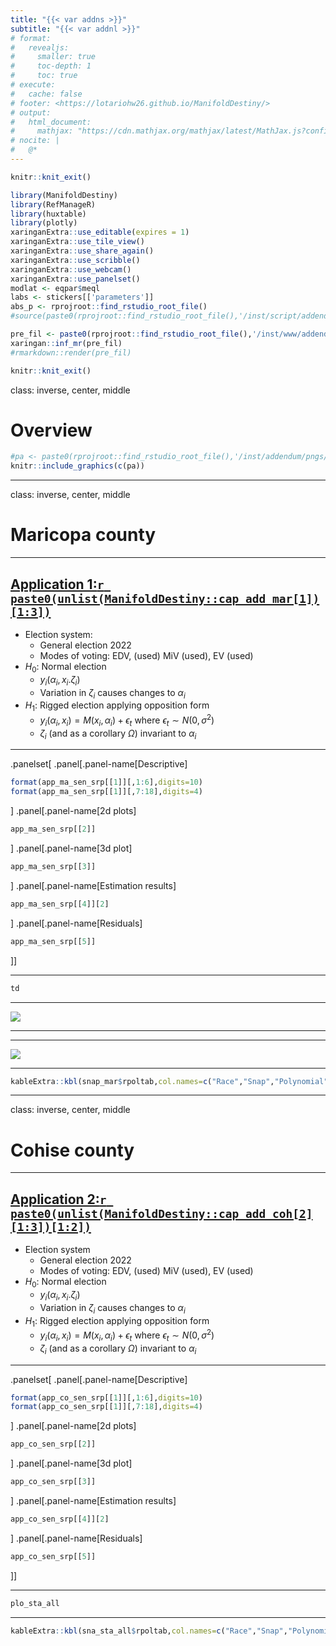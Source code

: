 ```yaml
---
title: "{{< var addns >}}"
subtitle: "{{< var addnl >}}"
# format:
#   revealjs: 
#     smaller: true
#     toc-depth: 1
#     toc: true 
# execute: 
#   cache: false
# footer: <https://lotariohw26.github.io/ManifoldDestiny/>
# output: 
#   html_document:
#     mathjax: "https://cdn.mathjax.org/mathjax/latest/MathJax.js?config=TeX-AMS-MML_HTMLorMML"
# nocite: |
#   @*
---
```


```r
knitr::knit_exit()
```




```r
library(ManifoldDestiny)
library(RefManageR)
library(huxtable)
library(plotly)
xaringanExtra::use_editable(expires = 1)
xaringanExtra::use_tile_view()
xaringanExtra::use_share_again()
xaringanExtra::use_scribble()
xaringanExtra::use_webcam()
xaringanExtra::use_panelset()
modlat <- eqpar$meql
labs <- stickers[['parameters']]
abs_p <- rprojroot::find_rstudio_root_file()
#source(paste0(rprojroot::find_rstudio_root_file(),'/inst/script/addendum_az.R'))
```

```r
pre_fil <- paste0(rprojroot::find_rstudio_root_file(),'/inst/www/addendum/Addendum_az.Rmd')
xaringan::inf_mr(pre_fil)
#rmarkdown::render(pre_fil) 
```

```r
knitr::knit_exit()
```

class: inverse, center, middle

# Overview

```r
#pa <- paste0(rprojroot::find_rstudio_root_file(),'/inst/addendum/pngs/ALEXANDER_chart-of-Rs-voting-for-Hobbs.jpg')
knitr::include_graphics(c(pa))
```

---

class: inverse, center, middle

# Maricopa county

---

## [Application 1:`r paste0(unlist(ManifoldDestiny::cap_add_mar[1])[1:3])`]()

- Election system:
  - General election 2022
  - Modes of voting: EDV, (used) MiV (used), EV (used)

- $H_0:$ Normal election 
  - $y_i(\alpha_i,x_i.\zeta_i)$
  - Variation in $\zeta_i$ causes changes to $\alpha_i$

- $H_1:$ Rigged election applying opposition form
  - $y_i(\alpha_i,x_i)=M(x_i,\alpha_i)+\epsilon_t \text{ where } \epsilon_t \sim N(0,\sigma^2)$
  - $\zeta_i$ (and as a corollary $\Omega$) invariant to $\alpha_i$

---

.panelset[
.panel[.panel-name[Descriptive]
```r
format(app_ma_sen_srp[[1]][,1:6],digits=10)
format(app_ma_sen_srp[[1]][,7:18],digits=4)
```
]
.panel[.panel-name[2d plots]
```r
app_ma_sen_srp[[2]]
```
]
.panel[.panel-name[3d plot]
```r
app_ma_sen_srp[[3]]
```
]
.panel[.panel-name[Estimation results]
```r
app_ma_sen_srp[[4]][2]
```
]
.panel[.panel-name[Residuals]
```r
app_ma_sen_srp[[5]]
```
]]

---


```r
td
```

---

![](ggplots/prec/race_1_snap)

---

---

![](ggplots/prec/race_2_snap)

---


```r
kableExtra::kbl(snap_mar$rpoltab,col.names=c("Race","Snap","Polynomial","Integral","R2")) %>% kableExtra::kable_paper(full_width = F) %>% kableExtra::kable_styling(font_size=12)
```

---

class: inverse, center, middle

# Cohise county

---

## [Application 2:`r paste0(unlist(ManifoldDestiny::cap_add_coh[2][1:3])[1:2])`]()

- Election system
  - General election 2022
  - Modes of voting: EDV, (used) MiV (used), EV (used)

- $H_0:$ Normal election 
  - $y_i(\alpha_i,x_i.\zeta_i)$
  - Variation in $\zeta_i$ causes changes to $\alpha_i$

- $H_1:$ Rigged election applying opposition form
  - $y_i(\alpha_i,x_i)=M(x_i,\alpha_i)+\epsilon_t \text{ where } \epsilon_t \sim N(0,\sigma^2)$
  - $\zeta_i$ (and as a corollary $\Omega$) invariant to $\alpha_i$

---


.panelset[
.panel[.panel-name[Descriptive]
```r
format(app_co_sen_srp[[1]][,1:6],digits=10)
format(app_co_sen_srp[[1]][,7:18],digits=4)
```
]
.panel[.panel-name[2d plots]
```r
app_co_sen_srp[[2]]
```
]
.panel[.panel-name[3d plot]
```r
app_co_sen_srp[[3]]
```
]
.panel[.panel-name[Estimation results]
```r
app_co_sen_srp[[4]][2]
```
]
.panel[.panel-name[Residuals]
```r
app_co_sen_srp[[5]]
```
]]

---

```r
plo_sta_all
```

---

```r
kableExtra::kbl(sna_sta_all$rpoltab,col.names=c("Race","Snap","Polynomial","Integral","R2")) %>% kableExtra::kable_paper(full_width = F) %>% kableExtra::kable_styling(font_size=12)
```

